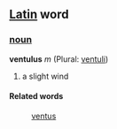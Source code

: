 ==[[Latin]] word==
===[[noun]]===
'''ventulus''' ''m'' (Plural: [[ventuli]])

# a slight wind

====Related words====
: [[ventus]]